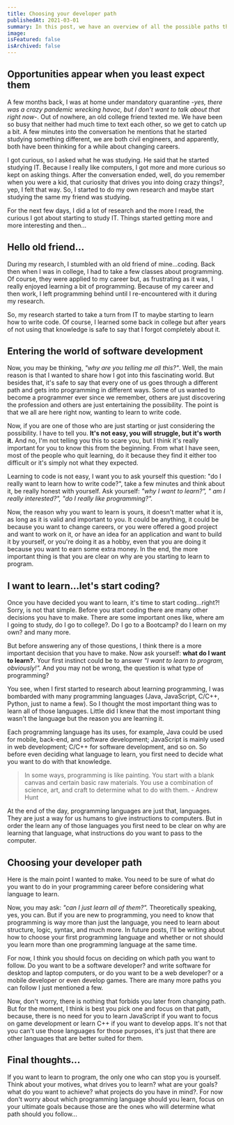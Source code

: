 ```yaml
---
title: Choosing your developer path
publishedAt: 2021-03-01
summary: In this post, we have an overview of all the possible paths that we can take as a developer
image:
isFeatured: false
isArchived: false
---
```


## Opportunities appear when you least expect them

A few months back, I was at home under mandatory quarantine _-yes, there was a crazy pandemic wrecking havoc, but I don't want to talk about that right now-_. Out of nowhere, an old college friend texted me. We have been so busy that neither had much time to text each other, so we get to catch up a bit. A few minutes into the conversation he mentions that he started studying something different, we are both civil engineers, and apparently, both have been thinking for a while about changing careers.

I got curious, so I asked what he was studying. He said that he started studying IT. Because I really like computers, I got more and more curious so kept on asking things. After the conversation ended, well, do you remember when you were a kid, that curiosity that drives you into doing crazy things?, yep, I felt that way. So, I started to do my own research and maybe start studying the same my friend was studying.

For the next few days, I did a lot of research and the more I read, the curious I got about starting to study IT. Things started getting more and more interesting and then...

## Hello old friend...

During my research, I stumbled with an old friend of mine...coding. Back then when I was in college, I had to take a few classes about programming. Of course, they were applied to my career but, as frustrating as it was, I really enjoyed learning a bit of programming. Because of my career and then work, I left programming behind until I re-encountered with it during my research.

So, my research started to take a turn from IT to maybe starting to learn how to write code. Of course, I learned some back in college but after years of not using that knowledge is safe to say that I forgot completely about it.

## Entering the world of software development

Now, you may be thinking, _"why are you telling me all this?"_. Well, the main reason is that I wanted to share how I got into this fascinating world. But besides that, it's safe to say that every one of us goes through a different path and gets into programming in different ways. Some of us wanted to become a programmer ever since we remember, others are just discovering the profession and others are just entertaining the possibility. The point is that we all are here right now, wanting to learn to write code.

Now, if you are one of those who are just starting or just considering the possibility. I have to tell you. **It's not easy, you will struggle, but it's worth it.** And no, I'm not telling you this to scare you, but I think it's really important for you to know this from the beginning. From what I have seen, most of the people who quit learning, do it because they find it either too difficult or it's simply not what they expected.

Learning to code is not easy, I want you to ask yourself this question: "do I really want to learn how to write code?", take a few minutes and think about it, be really honest with yourself. Ask yourself: _"why I want to learn?", " am I really interested?", "do I really like programming?"._

Now, the reason why you want to learn is yours, it doesn't matter what it is, as long as it is valid and important to you. It could be anything, it could be because you want to change careers, or you were offered a good project and want to work on it, or have an idea for an application and want to build it by yourself, or you're doing it as a hobby, even that you are doing it because you want to earn some extra money. In the end, the more important thing is that you are clear on why are you starting to learn to program.

## I want to learn...let's start coding?

Once you have decided you want to learn, it's time to start coding...right?! Sorry, is not that simple. Before you start coding there are many other decisions you have to make. There are some important ones like, where am I going to study, do I go to college?. Do I go to a Bootcamp? do I learn on my own? and many more.

But before answering any of those questions, I think there is a more important decision that you have to make. Now ask yourself: **what do I want to learn?.** Your first instinct could be to answer _"I want to learn to program, obviously!"._ And you may not be wrong, the question is what type of programming?

You see, when I first started to research about learning programming, I was bombarded with many programming languages (Java, JavaScript, C/C++, Python, just to name a few). So I thought the most important thing was to learn all of those languages. Little did I knew that the most important thing wasn't the language but the reason you are learning it.

Each programming language has its uses, for example, Java could be used for mobile, back-end, and software development; JavaScript is mainly used in web development; C/C++ for software development, and so on. So before even deciding what language to learn, you first need to decide what you want to do with that knowledge.

> In some ways, programming is like painting. You start with a blank canvas and certain basic raw materials. You use a combination of science, art, and craft to determine what to do with them. - Andrew Hunt

At the end of the day, programming languages are just that, languages. They are just a way for us humans to give instructions to computers. But in order the learn any of those languages you first need to be clear on why are learning that language, what instructions do you want to pass to the computer.

## Choosing your developer path

Here is the main point I wanted to make. You need to be sure of what do you want to do in your programming career before considering what language to learn.

Now, you may ask: _"can I just learn all of them?"._ Theoretically speaking, yes, you can. But if you are new to programming, you need to know that programming is way more than just the language, you need to learn about structure, logic, syntax, and much more. In future posts, I'll be writing about how to choose your first programming language and whether or not should you learn more than one programming language at the same time.

For now, I think you should focus on deciding on which path you want to follow. Do you want to be a software developer? and write software for desktop and laptop computers, or do you want to be a web developer? or a mobile developer or even develop games. There are many more paths you can follow I just mentioned a few.

Now, don't worry, there is nothing that forbids you later from changing path. But for the moment, I think is best you pick one and focus on that path, because, there is no need for you to learn JavaScript if you want to focus on game development or learn C++ if you want to develop apps. It's not that you can't use those languages for those purposes, it's just that there are other languages that are better suited for them.

## Final thoughts...

If you want to learn to program, the only one who can stop you is yourself. Think about your motives, what drives you to learn? what are your goals? what do you want to achieve? what projects do you have in mind?. For now don't worry about which programming language should you learn, focus on your ultimate goals because those are the ones who will determine what path should you follow...
